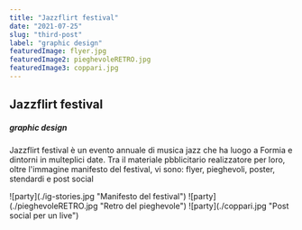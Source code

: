 ---
title: "Jazzflirt festival"
date: "2021-07-25"
slug: "third-post"
label: "graphic design"
featuredImage: flyer.jpg
featuredImage2: pieghevoleRETRO.jpg
featuredImage3: coppari.jpg
---

<div className="portfolioGrid">

<article>
<h1>Jazzflirt festival</h1>
<h5>graphic design</h5>
<p>Jazzflirt festival è un evento annuale di musica jazz che ha luogo a Formia e dintorni in multeplici date. Tra il materiale pbblicitario realizzatore per loro, oltre l'immagine manifesto del festival, vi sono: flyer, pieghevoli, poster, stendardi e post social </p>
</article>

<div className="galleryImg">
![party](./ig-stories.jpg "Manifesto del festival")
![party](./pieghevoleRETRO.jpg "Retro del pieghevole")
![party](./coppari.jpg "Post social per un live")
</div>

</div>